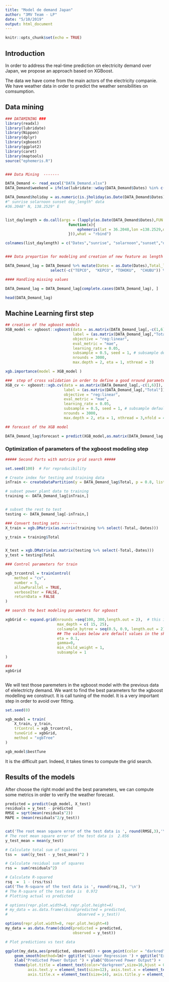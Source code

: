 ```yaml
---
title: "Model de demand Japan"
author: "3MV Team - LP"
date: "5/10/2019"
output: html_document
---
```


```r
knitr::opts_chunk$set(echo = TRUE)
```

## Introduction
 In order to address the real-time prediction on electricity demand over Japan, we propose an approach based on XGBoost. 

The data we have come from the main actors of the electricity companie. We have weather data in order to predict the weather sensibilities on comsumption. 


## Data mining 

```r
### DATAMINING ### 
library(readxl)
library(lubridate)
library(Nippon)
library(dplyr)
library(xgboost)
library(ggplot2)
library(caret)
library(maptools)
source("ephemeris.R")


### Data Mining  -------

DATA_Demand <- read_excel("DATA_Demand.xlsx")
DATA_Demand$weekend = ifelse(lubridate::wday(DATA_Demand$Dates) %in% c(1, 7),1,0)

DATA_Demand$holiday = as.numeric(is.jholiday(as.Date(DATA_Demand$Dates)))
#" sunrise solarnoon sunset day_length" data 
#36.2048° N, 138.2529° E


list_daylength = do.call(args = (lapply(as.Date(DATA_Demand$Dates),FUN =
                            function(x){
                                ephemeris(lat = 36.2048,lon =138.2529,date = x)[,c("date","sunrise", "solarnoon","sunset","day_length")]
                            })),what = "rbind")

colnames(list_daylength) = c("Dates","sunrise", "solarnoon","sunset","day_length")


### Data prepartion for modeling and creation of new feature as length of day, toatal comsumption 

DATA_Demand_lag = DATA_Demand %>% mutate(Dates = as.Date(Dates),Total_lag1 = lag(Total), Total_lag2 = lag(lag(Total)),Total_lag3 = lag(lag(lag(Total))),Total_lag4= lag(lag(lag(lag(Total))))) %>%
                    select(-c("TEPCO",  "KEPCO", "TOHOKU",  "CHUBU")) %>% full_join(y =list_daylength,by = "Dates" )

#### Handling missing values

DATA_Demand_lag = DATA_Demand_lag[complete.cases(DATA_Demand_lag), ]

head(DATA_Demand_lag)
```
## Machine Learning first step  

```r

## creation of the xgboost models  
XGB_model <- xgboost::xgboost(data = as.matrix(DATA_Demand_lag[,-c(1,6)]),
                              label = (as.matrix(DATA_Demand_lag[,"Total"])),
                              objective = "reg:linear",
                              eval_metric = "mae",
                              learning_rate = 0.05,
                              subsample = 0.5, seed = 1, # subsample default value=1. Setting to 0.5 means that XGBoost randomly collected half of the data instances to grow trees and this will prevent overfitting.
                              nrounds = 3000, 
                              max.depth = 2, eta = 1, nthread = 3)

xgb.importance(model = XGB_model )

###  step of cross validation in order to define a good nround parameter 
XGB_cv <- xgboost::xgb.cv(data = as.matrix(DATA_Demand_lag[,-c(1,6)]),
                          label = (as.matrix(DATA_Demand_lag[,"Total"])),
                          objective = "reg:linear",
                          eval_metric = "mae",
                          learning_rate = 0.05,
                          subsample = 0.5, seed = 1, # subsample default value=1. Setting to 0.5 means that XGBoost randomly collected half of the data instances to grow trees and this will prevent overfitting.
                          nrounds = 3000, 
                          max.depth = 2, eta = 1, nthread = 3,nfold = 4)

## forecast of the XGB model 

DATA_Demand_lag$forecast = predict(XGB_model,as.matrix(DATA_Demand_lag[,-c(1,6)]))
```

### Optimization of parameters of the xgboost modeling step 

```r
##### Second Parts with matrice grid search #####

set.seed(100)  # For reproducibility

# Create index for testing and training data
inTrain <- createDataPartition(y = DATA_Demand_lag$Total, p = 0.8, list = FALSE)

# subset power_plant data to training
training <- DATA_Demand_lag[inTrain,]


# subset the rest to test
testing <- DATA_Demand_lag[-inTrain,]

### Convert testing sets -------
X_train = xgb.DMatrix(as.matrix(training %>% select(-Total,-Dates)))

y_train = training$Total


X_test = xgb.DMatrix(as.matrix(testing %>% select(-Total,-Dates)))
y_test = testing$Total

### Control parameters for train

xgb_trcontrol = trainControl(
    method = "cv",
    number = 5,  
    allowParallel = TRUE,
    verboseIter = FALSE,
    returnData = FALSE
)

## search the best modeling parameters for xgboost 

xgbGrid <- expand.grid(nrounds =seq(100, 300,length.out = 2),  # this is n_estimators in the python code above
                       max_depth = c( 15, 25),
                       colsample_bytree = seq(0.5, 0.9, length.out = 2),
                       ## The values below are default values in the sklearn-api. 
                       eta = 0.1,
                       gamma=0,
                       min_child_weight = 1,
                       subsample = 1
)

###
xgbGrid



```

We will test those paremeters in the xgboost model with the previous data of elelectricty demand. We want to find the best parameters for the xgboost modelling we construct. It is call tuning of the model. It is a very important step in order to avoid over fitting. 

```r
set.seed(0) 

xgb_model = train(
    X_train, y_train,  
    trControl = xgb_trcontrol,
    tuneGrid = xgbGrid,
    method = "xgbTree"
)

xgb_model$bestTune
```

It is the difficult part.  Indeed,  it takes times to compute the grid search. 






## Results of the models
After choose the right model and the best parameters, we can compute some metrics in order to verify the weather forecast. 

```r
predicted = predict(xgb_model, X_test)
residuals = y_test - predicted
RMSE = sqrt(mean(residuals^2))
MAPE = (mean(residuals^2/y_test))


cat('The root mean square error of the test data is ', round(RMSE,3),'\n')
# The root mean square error of the test data is  2.856 
y_test_mean = mean(y_test)

# Calculate total sum of squares
tss =  sum((y_test - y_test_mean)^2 )

# Calculate residual sum of squares
rss =  sum(residuals^2)

# Calculate R-squared
rsq  =  1 - (rss/tss)
cat('The R-square of the test data is ', round(rsq,3), '\n')
# The R-square of the test data is  0.972 
# Plotting actual vs predicted

# options(repr.plot.width=8, repr.plot.height=4)
# my_data = as.data.frame(cbind(predicted = predicted,
#                               observed = y_test))
```


```r
options(repr.plot.width=8, repr.plot.height=4)
my_data = as.data.frame(cbind(predicted = predicted,
                              observed = y_test))

# Plot predictions vs test data

ggplot(my_data,aes(predicted, observed)) + geom_point(color = "darkred", alpha = 0.5) + 
    geom_smooth(method=lm)+ ggtitle('Linear Regression ') + ggtitle("Extreme Gradient Boosting: Prediction vs Test Data") +
    xlab("Predicted Power Output ") + ylab("Observed Power Output") + 
    theme(plot.title = element_text(color="darkgreen",size=16,hjust = 0.5),
          axis.text.y = element_text(size=12), axis.text.x = element_text(size=12,hjust=.5),
          axis.title.x = element_text(size=14), axis.title.y = element_text(size=14))

```

